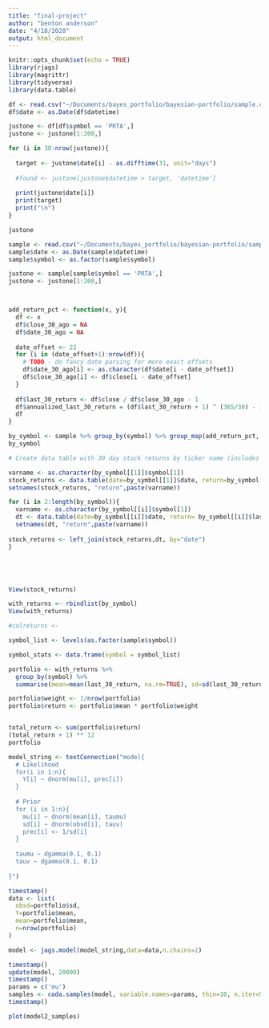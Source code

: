 ```yaml
---
title: "final-project"
author: "benton anderson"
date: "4/18/2020"
output: html_document
---
```


```r
knitr::opts_chunk$set(echo = TRUE)
library(rjags)
library(magrittr)
library(tidyverse)
library(data.table)
```



```r
df <- read.csv("~/Documents/bayes_portfolio/bayesian-portfolio/sample.csv", stringsAsFactors = FALSE)
df$date <- as.Date(df$datetime)

justone <- df[df$symbol == 'PRTA',]
justone <- justone[1:200,]

for (i in 30:nrow(justone)){
  
  target <- justone$date[i] - as.difftime(31, unit="days")
  
  #found <- justone[justone$datetime > target, 'datetime']
  
  print(justone$date[i])
  print(target)
  print("\n")
}

justone
```

```r
sample <- read.csv("~/Documents/bayes_portfolio/bayesian-portfolio/sample.csv", stringsAsFactors = FALSE)
sample$date <- as.Date(sample$datetime)
sample$symbol <- as.factor(sample$symbol)

justone <- sample[sample$symbol == 'PRTA',]
justone <- justone[1:200,]



add_return_pct <- function(x, y){
  df <- x
  df$close_30_ago = NA
  df$date_30_ago = NA
  
  date_offset <- 22
  for (i in (date_offset+1):nrow(df)){
    # TODO - do fancy date parsing for more exact offsets
    df$date_30_ago[i] <- as.character(df$date[i - date_offset])
    df$close_30_ago[i] <- df$close[i - date_offset]
  }
  
  df$last_30_return <- df$close / df$close_30_ago - 1
  df$annualized_last_30_return = (df$last_30_return + 1) ^ (365/30) - 1
  df
}

by_symbol <- sample %>% group_by(symbol) %>% group_map(add_return_pct, keep = TRUE)
by_symbol
```

```r
# Create data table with 30 day stock returns by ticker name (includes date)

varname <- as.character(by_symbol[[1]]$symbol[1])
stock_returns <- data.table(date=by_symbol[[1]]$date, return=by_symbol[[1]]$last_30_return)
setnames(stock_returns, "return",paste(varname))

for (i in 2:length(by_symbol)){
  varname <- as.character(by_symbol[[i]]$symbol[1])
  dt <- data.table(date=by_symbol[[i]]$date, return= by_symbol[[i]]$last_30_return)
  setnames(dt, "return",paste(varname))
  
stock_returns <- left_join(stock_returns,dt, by="date")
}





View(stock_returns)
```

```r
with_returns <- rbindlist(by_symbol)
View(with_returns)
```

```r
#colreturns <- 
```

```r

symbol_list <- levels(as.factor(sample$symbol))

symbol_stats <- data.frame(symbol = symbol_list)

portfolio <- with_returns %>% 
  group_by(symbol) %>% 
  summarise(mean=mean(last_30_return, na.rm=TRUE), sd=sd(last_30_return, na.rm=TRUE))

portfolio$weight <- 1/nrow(portfolio)
portfolio$return <- portfolio$mean * portfolio$weight


total_return <- sum(portfolio$return)
(total_return + 1) ** 12
portfolio
```


```r
model_string <- textConnection("model{
  # Likelihood
  for(i in 1:n){
    Y[i] ~ dnorm(mu[i], prec[i])
  }
  
  # Prior
  for (i in 1:n){
    mu[i] ~ dnorm(mean[i], taumu)
    sd[i] ~ dnorm(obsd[i], tauv)
    prec[i] <- 1/sd[i]
  }
  
  taumu ~ dgamma(0.1, 0.1)
  tauv ~ dgamma(0.1, 0.1)
  
}")
```


```r
timestamp()
data <- list(
  obsd=portfolio$sd,
  Y=portfolio$mean,
  mean=portfolio$mean,
  n=nrow(portfolio)
)

model <- jags.model(model_string,data=data,n.chains=2)
```


```r
timestamp()
update(model, 20000)
timestamp()
params = c('mu')
samples <- coda.samples(model, variable.names=params, thin=10, n.iter=50000)
timestamp()
```

```r
plot(model2_samples)
```

